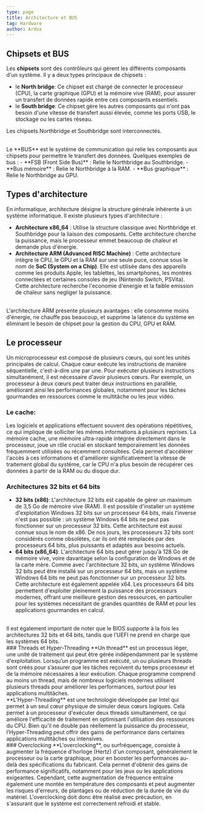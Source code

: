 ```yaml
---
type: page
title: Architecture et BUS
tag: Hardware
author: Ardox
---
```


## Chipsets et BUS
Les **chipsets** sont des contrôleurs qui gèrent les différents composants d'un système. Il y a deux types principaux de chipsets :
- le **North bridge**:  Ce chipset est chargé de connecter le processeur (CPU), la carte graphique (GPU) et la mémoire vive (RAM), pour assurer un transfert de données rapide entre ces composants essentiels.
- le **South bridge**:  Ce chipset gère les autres composants qui n'ont pas besoin d'une vitesse de transfert aussi élevée, comme les ports USB, le stockage ou les cartes réseau.

Les chipsets Northbridge et Southbridge sont interconnectés.

<Diagram src="/hardware/chipset.jpg" />
<br />
Le **BUS** est le système de communication qui relie les composants aux chipsets pour permettre le transfert des données. Quelques exemples de bus :
- **FSB (Front Side Bus)** : Relie le Northbridge au Southbridge.
- **Bus mémoire** : Relie le Northbridge à la RAM.
- **Bus graphique** : Relie le Northbridge au GPU.
<br />
<div className="seperator" />

## Types d'architecture
En informatique, architecture désigne la structure générale inhérente à un système informatique. Il existe plusieurs types d'architecture :
- **Architecture x86_64** : Utilise la structure classique avec Northbridge et Southbridge pour la liaison des composants. Cette architecture cherche la puissance, mais le processeur emmet beaucoup de chaleur et demande plus d'énergie.
- **Architecture ARM (Advanced RISC Machine)** : Cette architecture intègre le CPU, le GPU et la RAM sur une seule puce, connue sous le nom de **SoC (System on a Chip)**. Elle est utilisée dans des appareils comme les produits Apple, les tablettes, les smartphones, les montres connectées et certaines consoles de jeu (Nintendo Switch, PSVita). Cette architecture recherche l'economie d'energie et la faible emission de chaleur sans negliger la puissance.
<br />
L'architecture ARM présente plusieurs avantages : elle consomme moins d'énergie, ne chauffe pas beaucoup, et supprime la latence du système en éliminant le besoin de chipset pour la gestion du CPU, GPU et RAM.

<div className="seperator" />

## Le processeur
Un microprocesseur est composé de plusieurs cœurs, qui sont les unités principales de calcul. Chaque cœur exécute les instructions de manière séquentielle, c'est-à-dire une par une. Pour exécuter plusieurs instructions simultanément, il est nécessaire d'avoir plusieurs cœurs. Par exemple, un processeur à deux cœurs peut traiter deux instructions en parallèle, améliorant ainsi les performances globales, notamment pour les tâches gourmandes en ressources comme le multitâche ou les jeux vidéo.
<Diagram src="/hardware/cpuarchitecture.jpg" />
<br />
### Le cache:
Les logiciels et applications effectuent souvent des opérations répétitives, ce qui implique de solliciter les mêmes informations à plusieurs reprises. La mémoire cache, une mémoire ultra-rapide intégrée directement dans le processeur, joue un rôle crucial en stockant temporairement les données fréquemment utilisées ou récemment consultées. Cela permet d'accélérer l'accès à ces informations et d'améliorer significativement la vitesse de traitement global du système, car le CPU n'a plus besoin de récupérer ces données à partir de la RAM ou du disque dur.
<br />
### Architectures 32 bits et 64 bits
- **32 bits (x86)**: L'architecture 32 bits est capable de gérer un maximum de 3,5 Go de mémoire vive (RAM). Il est possible d'installer un système d'exploitation Windows 32 bits sur un processeur 64 bits, mais l'inverse n'est pas possible : un système Windows 64 bits ne peut pas fonctionner sur un processeur 32 bits. Cette architecture est aussi connue sous le nom de x86. De nos jours, les processeurs 32 bits sont considérés comme obsolètes, car ils ont été remplacés par des processeurs 64 bits, plus puissants et adaptés aux besoins actuels.
- **64 bits (x86_64)**: L'architecture 64 bits peut gérer jusqu'à 128 Go de mémoire vive, voire davantage selon la configuration de Windows et de la carte mère. Comme avec l'architecture 32 bits, un système Windows 32 bits peut être installé sur un processeur 64 bits, mais un système Windows 64 bits ne peut pas fonctionner sur un processeur 32 bits. Cette architecture est également appelée x64. Les processeurs 64 bits permettent d'exploiter pleinement la puissance des processeurs modernes, offrant une meilleure gestion des ressources, en particulier pour les systèmes nécessitant de grandes quantités de RAM et pour les applications gourmandes en calcul.
<br />
Il est également important de noter que le BIOS supporte à la fois les architectures 32 bits et 64 bits, tandis que l’UEFI ne prend en charge que les systèmes 64 bits.
<br />
### Threads et Hyper-Threading
**Un thread** est un processus léger, une unité de traitement qui peut être gérée indépendamment par le système d'exploitation. Lorsqu’un programme est exécuté, un ou plusieurs threads sont créés pour s’assurer que les tâches reçoivent du temps processeur et de la mémoire nécessaires à leur exécution. Chaque programme comprend au moins un thread, mais de nombreux logiciels modernes utilisent plusieurs threads pour améliorer les performances, surtout pour les applications multitâches.
<br />
**L'Hyper-Threading** est une technologie développée par Intel qui permet à un seul cœur physique de simuler deux cœurs logiques. Cela permet à un processeur d'exécuter deux threads simultanément, ce qui améliore l'efficacité de traitement en optimisant l'utilisation des ressources du CPU. Bien qu’il ne double pas réellement la puissance du processeur, l’Hyper-Threading peut offrir des gains de performance dans certaines applications multitâches ou intensives.
<br />
### Overclocking
**L'overclocking**, ou surfréquençage, consiste à augmenter la fréquence d'horloge (Hertz) d'un composant, généralement le processeur ou la carte graphique, pour en booster les performances au-delà des spécifications du fabricant. Cela permet d'obtenir des gains de performance significatifs, notamment pour les jeux ou les applications exigeantes. Cependant, cette augmentation de fréquence entraîne également une montée en température des composants et peut augmenter les risques d'erreurs, de plantages ou de réduction de la durée de vie du matériel. L'overclocking doit donc être réalisé avec précaution, en s'assurant que le système est correctement refroidi et stable.